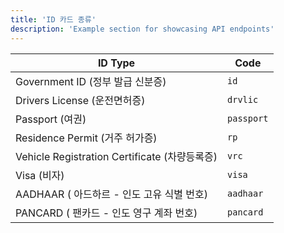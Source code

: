 ```yaml
---
title: 'ID 카드 종류'
description: 'Example section for showcasing API endpoints'
---
```


| ID Type                | Code |
|-------------------------|------|
| Government ID (정부 발급 신분증)         | `id` |
| Drivers License (운전면허증)          | `drvlic` |
| Passport (여권)        | `passport` |
| Residence Permit (거주 허가증)      | `rp` |
| Vehicle Registration Certificate (차량등록증)       | `vrc` |
| Visa (비자) | `visa` |
| AADHAAR (	아드하르 - 인도 고유 식별 번호)   | `aadhaar` |
| PANCARD (	팬카드 - 인도 영구 계좌 번호)      | `pancard` |
